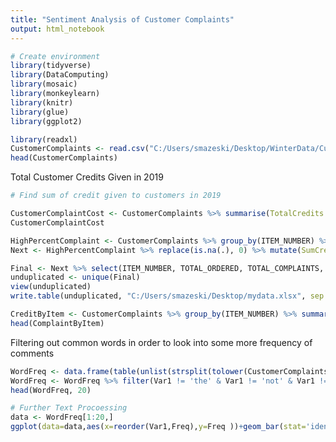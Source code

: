 ```yaml
---
title: "Sentiment Analysis of Customer Complaints"
output: html_notebook
---
```




```r
# Create environment
library(tidyverse)
library(DataComputing)
library(mosaic)
library(monkeylearn)
library(knitr)
library(glue)
library(ggplot2)

```



```r
library(readxl)
CustomerComplaints <- read.csv("C:/Users/smazeski/Desktop/WinterData/CustomerComplaints.csv")
head(CustomerComplaints)
```

Total Customer Credits Given in 2019
```r
# Find sum of credit given to customers in 2019

CustomerComplaintCost <- CustomerComplaints %>% summarise(TotalCredits = sum(CREDIT, na.rm = TRUE))
CustomerComplaintCost

```

```r
HighPercentComplaint <- CustomerComplaints %>% group_by(ITEM_NUMBER) %>% filter(THEPERCENTAGE > 5) %>% select(ITEM_NUMBER, TOTAL_ORDERED, TOTAL_COMPLAINTS, THEPERCENTAGE, CREDIT) %>% arrange(desc(THEPERCENTAGE))
Next <- HighPercentComplaint %>% replace(is.na(.), 0) %>% mutate(SumCredit = sum(CREDIT))

Final <- Next %>% select(ITEM_NUMBER, TOTAL_ORDERED, TOTAL_COMPLAINTS, THEPERCENTAGE, SumCredit) %>% arrange(SumCredit)
unduplicated <- unique(Final)
view(unduplicated)
write.table(unduplicated, "C:/Users/smazeski/Desktop/mydata.xlsx", sep = ",")
```






```r
CreditByItem <- CustomerComplaints %>% group_by(ITEM_NUMBER) %>% summarise(Credit = sum(CREDIT)) %>% arrange(Credit)
head(ComplaintByItem)

```

Filtering out common words in order to look into some more frequency of comments
```r
WordFreq <- data.frame(table(unlist(strsplit(tolower(CustomerComplaints$DETAILS), " "))))
WordFreq <- WordFreq %>% filter(Var1 != 'the' & Var1 != 'not' & Var1 != 'and' & Var1 != 'to' & Var1 != 'is' & Var1 != 'on' & Var1 != 'of' & Var1 != 'a' & Var1 != 'in' & Var1 != 'for' & Var1 != '' & Var1 != 'customer' & Var1 != 'with' & Var1 != 'it' & Var1 != 'was' & Var1 != 'are' & Var1 != 'they' & Var1 != 'that' & Var1 != '-'& Var1 != 'as' & Var1 != 'this' & Var1 != 'no' & Var1 != 'but' & Var1 != 'were' & Var1 != 'one'& Var1 != 'from' & Var1 != 'per' & Var1 != 'unit' & Var1 != 'item' & Var1 != 'will'& Var1 != 'has' & Var1 != 'have'& Var1 != 'does' & Var1 != 'cust' & Var1 != 'sc' & Var1 != 'all'& Var1 != 'be' & Var1 != 'said'& Var1 != 'at'& Var1 != 'when' & Var1 != 'after' & Var1 != 'we'& Var1 != 'by' & Var1 != 'had' & Var1 != 'up' & Var1 != 'off') %>% arrange(desc(Freq))
head(WordFreq, 20)
```
```r
# Further Text Procoessing
data <- WordFreq[1:20,]
ggplot(data=data,aes(x=reorder(Var1,Freq),y=Freq ))+geom_bar(stat='identity',position='stack', width=.9) + theme(axis.text.x=element_text(angle=60,hjust=1)) 
```
